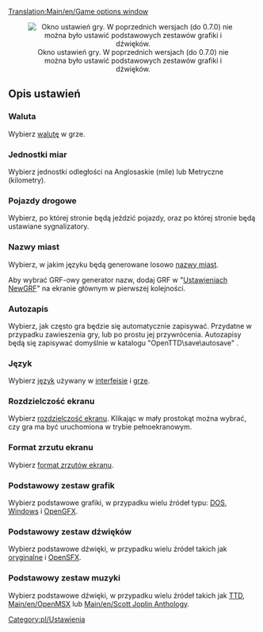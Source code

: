 [[Translation:Main/en/Game options window]]{{pl/Spis treści}}
<center>[[File:en/OpcjeGryPL.png|center|none|frame|Okno ustawień gry. W poprzednich wersjach (do 0.7.0) nie można było ustawić podstawowych zestawów grafiki i dźwięków.]]</center>
==Opis ustawień==
===Waluta===
Wybierz [[Main/pl/Waluta|walutę]] w grze.

===Jednostki miar===
Wybierz jednostki odległości na Anglosaskie (mile) lub Metryczne (kilometry).

===Pojazdy drogowe===
Wybierz, po której stronie będą jeździć pojazdy, oraz po której stronie będą ustawiane sygnalizatory.

===Nazwy miast===
Wybierz, w jakim języku będą generowane losowo [[Main/pl/Nazwy miast|nazwy miast]].

Aby wybrać GRF-owy generator nazw,  dodaj GRF w "[[Main/pl/NewGRF|Ustawieniach NewGRF]]" na ekranie głównym w pierwszej kolejności.

===Autozapis===
Wybierz, jak często gra będzie się automatycznie zapisywać. Przydatne w przypadku zawieszenia gry, lub po prostu jej przywrócenia. Autozapisy będą się zapisywać domyślnie w katalogu "OpenTTD\save\autosave" .

===Język===
Wybierz [[Main/pl/Język|język]] używany w [[Main/pl/Interfejs gry|interfejsie]] i [[Main/pl/OpenTTD|grze]].

===Rozdzielczość ekranu===
Wybierz [[Main/pl/Rozdzielczość|rozdzielczość ekranu]].
Klikając w mały prostokąt można wybrać, czy gra ma być uruchomiona w trybie pełnoekranowym.

===Format zrzutu ekranu===
Wybierz [[Main/pl/Format zrzutu ekranu|format zrzutów ekranu]].

===Podstawowy zestaw grafik===
Wybierz podstawowe grafiki, w przypadku wielu źródeł typu: [[Main/en/FAQ Instalacji/Pl#Czy mogę użyć oryginalnych plików z TTD?|DOS, Windows]] i [[Main/en/OpenGFX Readme|OpenGFX]].

===Podstawowy zestaw dźwięków===
Wybierz podstawowe dźwięki, w przypadku wielu źródeł takich jak [[Main/en/FAQ Instalacji/Pl#Czy mogę użyć oryginalnych plików z TTD?|oryginalne]] i [[Main/en/Sound Effects Replacement|OpenSFX]].

===Podstawowy zestaw muzyki===
Wybierz podstawowe dźwięki, w przypadku wielu źródeł takich jak [[Main/en/FAQ Instalacji/Pl#Czy mogę użyć oryginalnych plików z TTD?|TTD]], [[Main/en/OpenMSX]] lub [[Main/en/Scott Joplin Anthology]].

[[Category:pl/Ustawienia]]
